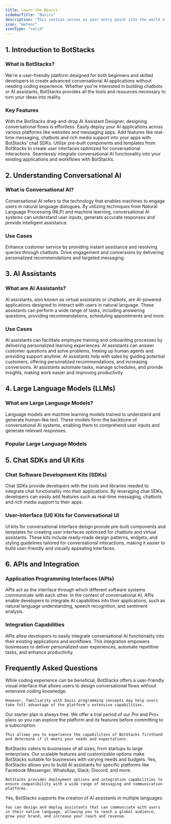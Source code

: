 ```yaml
---
title: Learn the Basics
sidebarTitle: "Basics"
description: "This section serves as your entry point into the world of conversational AI. Below, you'll find essential information to help you understand the core concepts and components involved in the creation of chatbots and AI assistants."
icon: "meteor"
iconType: "solid"
---
```


## 1. Introduction to BotStacks

### What is BotStacks?

We're a user-friendly platform designed for both beginners and skilled developers to create advanced conversational AI applications without needing coding experience. 
Whether you're interested in building chatbots or AI assistants, BotStacks provides all the tools and resources necessary to turn your ideas into reality.

### Key Features


<CardGroup cols={2}>

  <Card title="No coding required" icon="bolt">
    With the BotStacks drag-and-drop AI Assistant Designer, designing conversational flows is effortless.
  </Card>

  <Card title="Multi-Channel Support" icon="compass">
    Easily deploy your AI applications across various platforms like websites and messaging apps.
  </Card>

  <Card title="Chat Software Development Kits (SDKs)" icon="comments">
    Add features like real-time messaging, chatbots and rich media support into your apps with BotStacks' chat SDKs.
  </Card>  

  <Card title="UI Kits for Conversational UI" icon="paintbrush">
    Utilize pre-built components and templates from BotStacks to create user interfaces optimized for conversational interactions.
  </Card> 

  <Card title="Integration Capabilities" icon="gear">
    Seamlessly integrate conversational AI functionality into your existing applications and workflows with BotStacks.
  </Card> 
  
</CardGroup>


## 2. Understanding Conversational AI

### What is Conversational AI?

Conversational AI refers to the technology that enables machines to engage users in natural language dialogues. By utilizing techniques from Natural Language Processing (NLP) and machine learning, conversational AI systems can understand user inputs, generate accurate responses and provide intelligent assistance.

### Use Cases

<CardGroup cols={2}>

  <Card title="Customer Support" icon="star">
    Enhance customer service by providing instant assistance and resolving queries through chatbots.
  </Card>

  <Card title="Sales and Marketing" icon="sparkle">
    Drive engagement and conversions by delivering personalized recommendations and targeted messaging.
  </Card>
  
</CardGroup>


## 3. AI Assistants

### What are AI Assistants?

AI assistants, also known as virtual assistants or chatbots, are AI-powered applications designed to interact with users in natural language. These assistants can perform a wide range of tasks, including answering questions, providing recommendations, scheduling appointments and more.

### Use Cases

<CardGroup cols={2}>

  <Card title="Training and Onboarding" icon="flag">
    AI assistants can facilitate employee training and onboarding processes by delivering personalized learning experiences.
  </Card>

  <Card title="Customer Support" icon="star">
    AI assistants can answer customer questions and solve problems, freeing up human agents and providing support anytime.
  </Card>

  <Card title="Sales and Marketing" icon="sparkle">
    AI assistants help with sales by guiding potential customers, offering personalized recommendations, and increasing conversions.
  </Card>
  
  <Card title="Task Automation" icon="repeat">
    AI assistants automate tasks, manage schedules, and provide insights, making work easier and improving productivity.
  </Card>

</CardGroup>


## 4. Large Language Models (LLMs)

### What are Large Language Models?

Language models are machine learning models trained to understand and generate human-like text. These models form the backbone of conversational AI systems, enabling them to comprehend user inputs and generate relevant responses.

### Popular Large Language Models

<CardGroup cols={3}>

  <Card title="Anthropic Claude" icon="sparkle">
  </Card>

  <Card title="OpenAI Chat-GPT" icon="sparkle">
  </Card>

  <Card title="Google Gemini" icon="sparkle">

  </Card>

</CardGroup>


## 5. Chat SDKs and UI Kits

### Chat Software Development Kits (SDKs)

Chat SDKs provide developers with the tools and libraries needed to integrate chat functionality into their applications. By leveraging chat SDKs, developers can easily add features such as real-time messaging, chatbots and rich media support to their apps.


### User-Interface (UI) Kits for Conversational UI

UI kits for conversational interface design provide pre-built components and templates for creating user interfaces optimized for chatbots and virtual assistants. These kits include ready-made design patterns, widgets, and styling guidelines tailored for conversational interactions, making it easier to build user-friendly and visually appealing interfaces.

## 6. APIs and Integration

### Application Programming Interfaces (APIs)

APIs act as the interface through which different software systems communicate with each other. In the context of conversational AI, APIs enable developers to integrate AI capabilities into their applications, such as natural language understanding, speech recognition, and sentiment analysis.


### Integration Capabilities

APIs allow developers to easily integrate conversational AI functionality into their existing applications and workflows. This integration empowers businesses to deliver personalized user experiences, automate repetitive tasks, and enhance productivity.


## Frequently Asked Questions
<AccordionGroup>

  <Accordion title="Do I need coding experience to use BotStacks?">
    While coding experience can be beneficial, BotStacks offers a user-friendly visual interface that allows users to design conversational flows without extensive coding knowledge. 

    However, familiarity with basic programming concepts may help users take full advantage of the platform's extensive capabilities.
  </Accordion>

  <Accordion title="Is there a trial period or demo available for BotStacks before purchasing a subscription?">
    Our starter plan is always free. We offer a trial period of our Pro and Pro+ plans so you can explore the platform and its features before committing to a subscription. 
    
    This allows you to experience the capabilities of BotStacks firsthand and determine if it meets your needs and expectations.
  </Accordion>  

  <Accordion title="Is BotStacks suitable for small businesses/startups or is it more geared towards larger enterprises?">
    BotStacks caters to businesses of all sizes, from startups to large enterprises. Our scalable features and customizable options make BotStacks suitable for businesses with varying needs and budgets.
  </Accordion>

  <Accordion title="Can I build AI assistants for specific platforms like Facebook Messenger, WhatsApp or Slack using BotStacks?">
    Yes, BotStacks allows you to build AI assistants for specific platforms like Facebook Messenger, WhatsApp, Slack, Discord, and more. 
    
    BotStacks provides deployment options and integration capabilities to ensure compatibility with a wide range of messaging and communication platforms.
  </Accordion>

  <Accordion title="Can I use BotStacks to create AI assistants in multiple languages?">
    Yes, BotStacks supports the creation of AI assistants in multiple languages. 
    
    You can design and deploy assistants that can communicate with users in their native language, allowing you to reach a global audience, grow your brand, and increase your reach and revenue.
  </Accordion>

</AccordionGroup>

